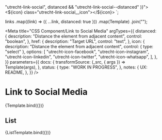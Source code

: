 
<!-- Import component and component styles -->


<!-- Import Docs -->


  "utrecht-link-social",
  distanced && "utrecht-link-social--distanced"
)}">
  <${icon} class="utrecht-link-social__icon"></${icon}>
</a>`;

  links
    .map((link) => ({ ...link, distanced: true }))
    .map(Template)
    .join("");

<Meta
  title="CSS Component/Link to Social Media"
  argTypes={{
    distanced: {
      description: "Distance the element from adjacent content",
      control: "boolean",
    },
    href: {
      description: "Target URL",
      control: "text",
    },
    icon: {
      description: "Distance the element from adjacent content",
      control: { type: "select" },
      options: [
        "utrecht-icon-facebook",
        "utrecht-icon-instagram",
        "utrecht-icon-linkedin",
        "utrecht-icon-twitter",
        "utrecht-icon-whatsapp",
      ],
    },
  }}
  parameters={{
    docs: {
      transformSource: (_src, { args }) => Template(args),
    },
    status: {
      type: "WORK IN PROGRESS",
    },
    notes: {
      UX: README,
    },
  }}
/>

# Link to Social Media

<Canvas>
  <Story
    name="Link to Social Media"
    args={{
      distanced: false,
      href: "https://www.facebook.com/GemeenteUtrecht",
      icon: "utrecht-icon-facebook",
    }}
  >
    {Template.bind({})}
  </Story>
</Canvas>

<ArgsTable story="Link to Social Media" />

## List

<Canvas>
  <Story
    name="List of links to Social Media"
    args={{
      links: [
        {
          href: "https://www.facebook.com/GemeenteUtrecht",
          icon: "utrecht-icon-facebook",
        },
        {
          href: "https://www.instagram.com/GemeenteUtrecht/",
          icon: "utrecht-icon-instagram",
        },
        {
          href: "https://nl.linkedin.com/company/gemeente-utrecht",
          icon: "utrecht-icon-linkedin",
        },
        {
          href: "https://twitter.com/gemeenteutrecht",
          icon: "utrecht-icon-twitter",
        },
        {
          href: "https://api.whatsapp.com/send?phone=31624927665",
          icon: "utrecht-icon-whatsapp",
        },
      ],
    }}
  >
    {ListTemplate.bind({})}
  </Story>
</Canvas>
